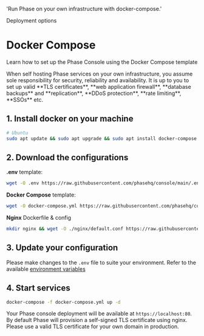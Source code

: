 
  'Run Phase on your own infrastructure with docker-compose.'

<Tag variant="small">Deployment options</Tag>

# Docker Compose

Learn how to set up the Phase Console using the Docker Compose template

<Note>
  When self hosting Phase services on your own infrastructure, you assume sole
  responsibility for security, reliability and availability. It is up to you to
  set up valid **TLS certificates**, **web application firewall**, **database
  backups** and **replication**, **DDoS protection**, **rate limiting**,
  **SSOs** etc.
</Note>

## 1. Install docker on your machine

```bash
# Ubuntu
sudo apt update && sudo apt upgrade && sudo apt install docker-compose
```

## 2. Download the configurations

**.env** template:

```bash
wget -O .env https://raw.githubusercontent.com/phasehq/console/main/.env.example
```

**Docker Compose** template:

```bash
wget -O docker-compose.yml https://raw.githubusercontent.com/phasehq/console/main/docker-compose.yml
```

**Nginx** Dockerfile & config

```bash
mkdir nginx && wget -O ./nginx/default.conf https://raw.githubusercontent.com/Infisical/infisical/main/nginx/default.dev.conf
```

## 3. Update your configuration

Please make changes to the `.env` file to suite your environment. Refer to the available [environment variables](/self-hosting/configuration/envars)

## 4. Start services

```bash
docker-compose -f docker-compose.yml up -d
```

Your Phase console deployment will be available at `https://localhost:80`. By default Phase will provision a self-signed TLS certificate using nginx. Please use a valid TLS certificate for your own domain in production.
